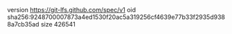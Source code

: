 version https://git-lfs.github.com/spec/v1
oid sha256:9248700007873a4ed1530f20ac5a319256cf4639e77b33f2935d9388a7cb35ad
size 426541
